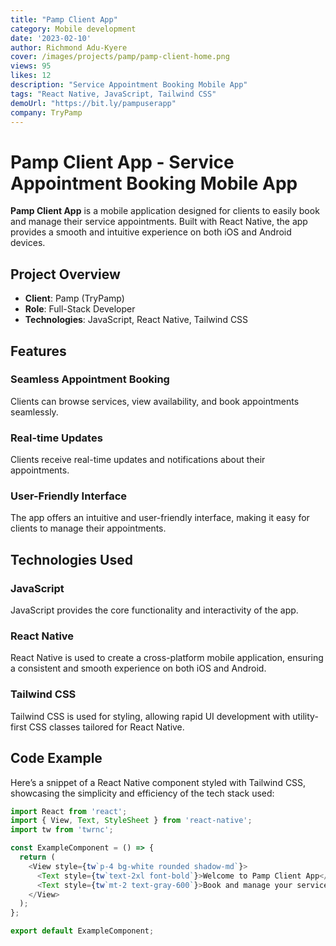 ```yaml
---
title: "Pamp Client App"
category: Mobile development
date: '2023-02-10'
author: Richmond Adu-Kyere
cover: /images/projects/pamp/pamp-client-home.png
views: 95
likes: 12
description: "Service Appointment Booking Mobile App"
tags: "React Native, JavaScript, Tailwind CSS"
demoUrl: "https://bit.ly/pampuserapp"
company: TryPamp
---
```


# Pamp Client App - Service Appointment Booking Mobile App

**Pamp Client App** is a mobile application designed for clients to easily book and manage their service appointments. Built with React Native, the app provides a smooth and intuitive experience on both iOS and Android devices.

## Project Overview

- **Client**: Pamp (TryPamp)
- **Role**: Full-Stack Developer
- **Technologies**: JavaScript, React Native, Tailwind CSS

## Features

### Seamless Appointment Booking
Clients can browse services, view availability, and book appointments seamlessly.


### Real-time Updates
Clients receive real-time updates and notifications about their appointments.


### User-Friendly Interface
The app offers an intuitive and user-friendly interface, making it easy for clients to manage their appointments.

## Technologies Used

### JavaScript
JavaScript provides the core functionality and interactivity of the app.

### React Native
React Native is used to create a cross-platform mobile application, ensuring a consistent and smooth experience on both iOS and Android.

### Tailwind CSS
Tailwind CSS is used for styling, allowing rapid UI development with utility-first CSS classes tailored for React Native.

## Code Example

Here’s a snippet of a React Native component styled with Tailwind CSS, showcasing the simplicity and efficiency of the tech stack used:

```javascript
import React from 'react';
import { View, Text, StyleSheet } from 'react-native';
import tw from 'twrnc';

const ExampleComponent = () => {
  return (
    <View style={tw`p-4 bg-white rounded shadow-md`}>
      <Text style={tw`text-2xl font-bold`}>Welcome to Pamp Client App</Text>
      <Text style={tw`mt-2 text-gray-600`}>Book and manage your service appointments with ease.</Text>
    </View>
  );
};

export default ExampleComponent;
